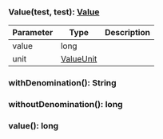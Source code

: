 

### Value(test, test): [Value](#value)



| Parameter       | Type |  Description |
| --------------- | -------- | -------- |
| value | long |   |
| unit | [ValueUnit](#valueunit) |   |

### withDenomination(): String



### withoutDenomination(): long



### value(): long


